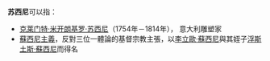 '''苏西尼'''可以指：

*[[克莱门特·米开朗基罗·苏西尼|克莱门特·米开朗基罗·苏西尼]]（1754年－1814年）， 意大利雕塑家
*[[蘇西尼主義|蘇西尼主義]]，反對三位一體論的基督宗教主張，以[[李立歐·蘇西尼|李立歐·蘇西尼]]與其姪子[[浮斯土斯·蘇西尼|浮斯土斯·蘇西尼]]而得名

{{Disambig|Cat=三字消歧义}}